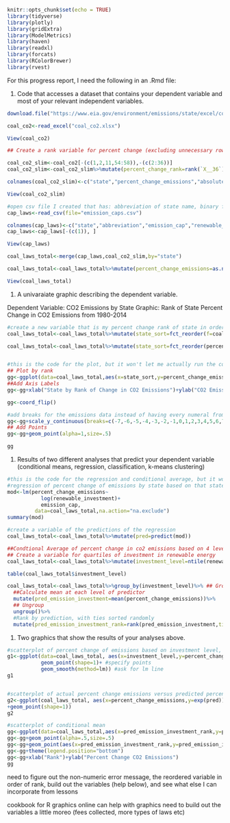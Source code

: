 ```r
knitr::opts_chunk$set(echo = TRUE)
library(tidyverse)
library(plotly)
library(gridExtra)
library(ModelMetrics)
library(haven)
library(readxl)
library(forcats)
library(RColorBrewer)
library(rvest)
```

For this progress report, I need the following in an .Rmd file:

1. Code that accesses a dataset that contains your dependent variable and most of your relevant independent variables. 

```r
download.file("https://www.eia.gov/environment/emissions/state/excel/coal_CO2_by_state_2014.xlsx",destfile = "coal_co2.xlsx",method="curl")

coal_co2<-read_excel("coal_co2.xlsx")

View(coal_co2)

## Create a rank variable for percent change (excluding unnecessary rows and all columns that aren't percent change)

coal_co2_slim<-coal_co2[-(c(1,2,11,54:58)),-(c(2:36))]
coal_co2_slim<-coal_co2_slim%>%mutate(percent_change_rank=rank(`X__36`))

colnames(coal_co2_slim)<-c("state","percent_change_emissions","absolute_change_emissions","percent_change_rank")

View(coal_co2_slim)

#open csv file I created that has: abbreviation of state name, binary for co2 emission cap laws by state, and investment in renewable energy by state (in USD)
cap_laws<-read_csv(file="emission_caps.csv")

colnames(cap_laws)<-c("state","abbreviation","emission_cap","renewable_investment")
cap_laws<-cap_laws[-(c(1)), ]

View(cap_laws)

coal_laws_total<-merge(cap_laws,coal_co2_slim,by="state")

coal_laws_total<-coal_laws_total%>%mutate(percent_change_emissions=as.numeric(percent_change_emissions)) #this is to recode the emissions variable so that it's numeric 

View(coal_laws_total)
```
1. A univaraiate graphic describing the dependent variable.
 
Dependent Variable: CO2 Emissions by State
Graphic: Rank of State Percent Change in CO2 Emissions from 1980-2014
```r

#create a new variable that is my percent change rank of state in order (1 being the least increase (aka biggest decrease) in c02 emission and 50 being the biggest increase in emissions)
coal_laws_total<-coal_laws_total%>%mutate(state_sort=fct_reorder(f=coal_laws_total,x=percent_change_rank),ties.method="random")

coal_laws_total<-coal_laws_total%>%mutate(state_sort=fct_reorder(percent_change_rank),ties.method=random)


#this is the code for the plot, but it won't let me actually run the code because it says I have a non-numeric argument to the binary operator; I originally assumed it doesn't think the percent change variable is numeric (since I know for sure the rank variable is numeric), but I tested with other variables and get the same error message. Either way, I'm unsure how to change that since I pulled the emission numbers off the EPA website and can't fix them like I could the variables I made in excel                                          
## Plot by rank
gg<-ggplot(data=coal_laws_total,aes(x=state_sort,y=percent_change_emissions) +geom_bar())
##Add Axis Labels
gg<-gg+xlab("State by Rank of Change in CO2 Emissions")+ylab("CO2 Emissions Percent Change 1980-2014")

gg<-coord_flip()

#add breaks for the emissions data instead of having every numeral from all 50 states
gg<-gg+scale_y_continuous(breaks=c(-7,-6,-5,-4,-3,-2,-1,0,1,2,3,4,5,6,7,8))
## Add Points
gg<-gg+geom_point(alpha=1,size=.5)

gg
```

1. Results of two different analyses that predict your dependent variable (conditional means, regression, classification, k-means clustering)

```r

#this is the code for the regression and conditional average, but it won't let me run these either because it says there are non-numeric arguments (same error message as plot)
#regression of percent change of emissions by state based on that state's investment in renewable energy and the existence of legal state-wide co2 emission caps
mod<-lm(percent_change_emissions~ 
           log(renewable_investment)+ 
           emission_cap,
         data=coal_laws_total,na.action="na.exclude")
summary(mod)

#create a variable of the predictions of the regression
coal_laws_total<-coal_laws_total%>%mutate(pred=predict(mod))

##Condtional Average of percent change in co2 emissions based on 4 levels of investment in renewable energy by state
## Create a variable for quartiles of investment in renewable energy
coal_laws_total<-coal_laws_total%>%mutate(investment_level=ntile(renewable_investment,4,na.action="na.exclude"))

table(coal_laws_total$investment_level)

coal_laws_total<-coal_laws_total%>%group_by(investment_level)%>% ## Group by predictor
  ##Calculate mean at each level of predictor
  mutate(pred_emission_investment=mean(percent_change_emissions))%>% 
  ## Ungroup
  ungroup()%>% 
  #Rank by prediction, with ties sorted randomly
  mutate(pred_emission_investment_rank=rank(pred_emission_investment,ties.method="random"))

```
1. Two graphics that show the results of your analyses above. 

```r

#scatterplot of percent change of emissions based on investment level, with whether or not emission laws exist as the color
g1<-ggplot(data=coal_laws_total, aes(x=investment_level,y=percent_change_emissions,color=emission_cap)+
           geom_point(shape=1)+ #specify points
           geom_smooth(method=lm)) #ask for lm line
g1


#scatterplot of actual percent change emissions versus predicted percent change emissions from the regression
g2<-ggplot(coal_laws_total, aes(x=percent_change_emissions,y=exp(pred))
+geom_point(shape=1))
g2

#scatterplot of conditional mean
gg<-ggplot(data=coal_laws_total,aes(x=pred_emission_investment_rank,y=percent_change_emissions,color="Actual"))
gg<-gg+geom_point(alpha=.5,size=.5)
gg<-gg+geom_point(aes(x=pred_emission_investment_rank,y=pred_emission_investment,color="Predicted:Conditional Mean, 1 var"))
gg<-gg+theme(legend.position="bottom")
gg<-gg+xlab("Rank")+ylab("Percent Change CO2 Emissions")
gg

```
need to figure out the non-numeric error message, the reordered variable in order of rank, build out the variables (help below), and see what else I can incorporate from lessons

cookbook for R graphics online can help with graphics
need to build out the variables a little moreo (fees collected, more types of laws etc)
